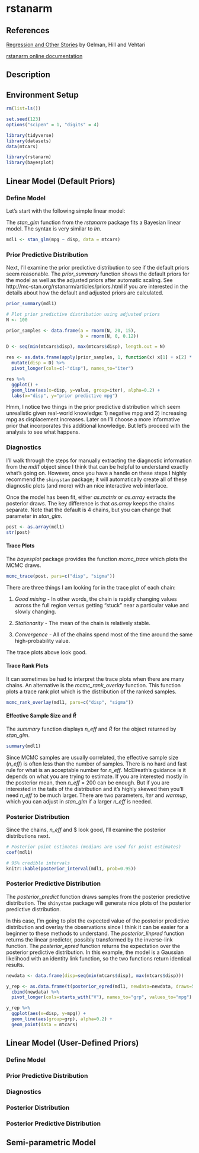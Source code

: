 # rstanarm {#rstanarm}

## References

[Regression and Other Stories](https://avehtari.github.io/ROS-Examples/index.html) by Gelman, Hill and Vehtari

[rstanarm online documentation](https://mc-stan.org/users/interfaces/rstanarm)

## Description

## Environment Setup
```r
rm(list=ls())

set.seed(123)
options("scipen" = 1, "digits" = 4)

library(tidyverse)
library(datasets)
data(mtcars)

library(rstanarm)
library(bayesplot)
```

## Linear Model (Default Priors)

### Define Model

Let's start with the following simple linear model:

\begin{align*}
  mpg \sim N(\mu, \sigma^2) \\
  \mu = a + b*disp \\
\end{align*}

The _stan_glm_ function from the _rstanarm_ package fits a Bayesian linear model.  The syntax is very similar to _lm_.

```r
mdl1 <- stan_glm(mpg ~ disp, data = mtcars)
```
### Prior Predictive Distribution

Next, I'll examine the prior predictive distribution to see if the default priors seem reasonable.  The _prior_summary_ function shows the default priors for the model as well as the adjusted priors after automatic scaling.  See http://mc-stan.org/rstanarm/articles/priors.html if you are interested in the details about how the default and adjusted priors are calculated. 

```r
prior_summary(mdl1)
```

```r
# Plot prior predictive distribution using adjusted priors
N <- 100

prior_samples <- data.frame(a = rnorm(N, 20, 15),
                            b = rnorm(N, 0, 0.12))

D <- seq(min(mtcars$disp), max(mtcars$disp), length.out = N)

res <- as.data.frame(apply(prior_samples, 1, function(x) x[1] + x[2] * (D-230.7))) %>%
  mutate(disp = D) %>%
  pivot_longer(cols=c(-"disp"), names_to="iter") 

res %>%
  ggplot() +
  geom_line(aes(x=disp, y=value, group=iter), alpha=0.2) +
  labs(x="disp", y="prior predictive mpg")
```

Hmm, I notice two things in the prior predictive distribution which seem unrealistic given real-world knowledge: 1) negative mpg and 2) increasing mpg as displacement increases. Later on I'll choose a more informative prior that incorporates this additional knowledge. But let's proceed with the analysis to see what happens.

### Diagnostics

I'll walk through the steps for manually extracting the diagnostic information from the _mdl1_ object since I think that can be helpful to understand exactly what's going on.  However, once you have a handle on these steps I highly recommend the ```shinystan``` package; it will automatically create all of these diagnostic plots (and more) with an nice interactive web interface.

Once the model has been fit, either _as.matrix_ or _as.array_ extracts the posterior draws.  The key difference is that _as.array_ keeps the chains separate. Note that the default is 4 chains, but you can change that parameter in _stan_glm_.

```r
post <- as.array(mdl1)
str(post)
```

#### Trace Plots
The _bayesplot_ package provides the function _mcmc_trace_ which plots the MCMC draws.

```r
mcmc_trace(post, pars=c("disp", "sigma"))
```

There are three things I am looking for in the trace plot of each chain:

  1. *Good mixing* -  In other words, the chain is rapidly changing values across the full region versus getting "stuck" near a particular value and slowly changing.
  
  2. *Stationarity* - The mean of the chain is relatively stable.
  
  3. *Convergence* - All of the chains spend most of the time around the same high-probability value.
    
The trace plots above look good. 

#### Trace Rank Plots

It can sometimes be had to interpret the trace plots when there are many chains. An alternative is the _mcmc_rank_overlay_ function.  This function plots a trace rank plot which is the distribution of the ranked samples.

```r
mcmc_rank_overlay(mdl1, pars=c("disp", "sigma"))
```

#### Effective Sample Size and $\hat{R}$

The _summary_ function displays _n_eff_ and $\hat{R}$ for the object returned by _stan_glm_.

```r
summary(mdl1)
```

Since MCMC samples are usually correlated, the effective sample size (_n_eff_) is often less than the number of samples. There is no hard and fast rule for what is an acceptable number for _n_eff_. McElreath’s guidance is it depends on what you are trying to estimate. If you are interested mostly in the posterior mean, then _n_eff_ = 200 can be enough. But if you are interested in the tails of the distribution and it’s highly skewed then you’ll need _n_eff_ to be much larger. There are two parameters, _iter_ and _warmup_, which you can adjust in _stan_glm_ if a larger _n_eff_ is needed.

### Posterior Distribution

Since the chains, _n_eff_ and $\hat{R} look good, I'll examine the posterior distributions next.

```r
# Posterior point estimates (medians are used for point estimates)
coef(mdl1)
```

```r
# 95% credible intervals
knitr::kable(posterior_interval(mdl1, prob=0.95))
```

### Posterior Predictive Distribution

The _posterior_predict_ function draws samples from the posterior predictive distribution. The ```shinystan``` package will generate nice plots of the posterior predictive distribution.

In this case, I'm going to plot the expected value of the posterior predictive distribution and overlay the observations since I think it can be easier for a beginner to these methods to understand. The _posterior_linpred_ function returns the linear predictor, possibly transformed by the inverse-link function.  The _posterior_epred_ function returns the expectation over the posterior predictive distribution. In this example, the model is a Gaussian likelihood with an identity link function, so the two functions return identical results.

```r
newdata <- data.frame(disp=seq(min(mtcars$disp), max(mtcars$disp)))

y_rep <- as.data.frame(t(posterior_epred(mdl1, newdata=newdata, draws=50))) %>%
  cbind(newdata) %>%
  pivot_longer(cols=starts_with("V"), names_to="grp", values_to="mpg")

y_rep %>%
  ggplot(aes(x=disp, y=mpg)) +
  geom_line(aes(group=grp), alpha=0.2) +
  geom_point(data = mtcars) 
```


## Linear Model (User-Defined Priors)

### Define Model

### Prior Predictive Distribution

### Diagnostics

### Posterior Distribution

### Posterior Predictive Distribution

## Semi-parametric Model

